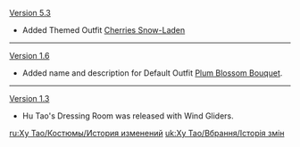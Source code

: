 {{Change History/Header}}
[[Version 5.3]]
* Added Themed Outfit [[Cherries Snow-Laden]]
----
[[Version 1.6]]
* Added name and description for Default Outfit [[Plum Blossom Bouquet]].
----
[[Version 1.3]]
* Hu Tao's Dressing Room was released with Wind Gliders.
<noinclude>

[[ru:Ху Тао/Костюмы/История изменений]]
[[uk:Ху Тао/Вбрання/Історія змін]]
</noinclude>